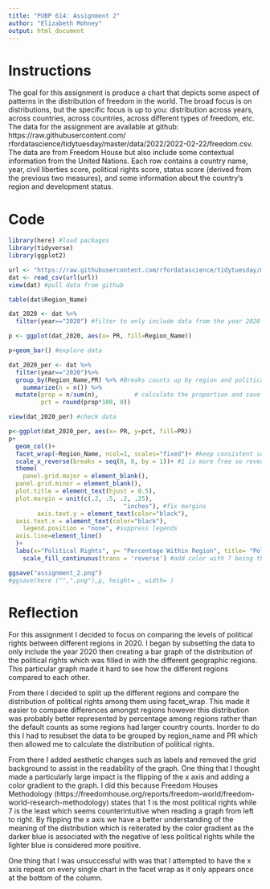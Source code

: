 ---
title: "PUBP 614: Assignment 2"
author: "Elizabeth Mohney"
output: html_document
---

# Instructions
  The goal for this assignment is produce a chart that depicts some aspect of patterns in the distribution of freedom in the world. The broad focus is on distributions, but the specific focus is up to
you: distribution across years, across countries, across countries, across different types of freedom,
etc.
  The data for the assignment are available at github: https://raw.githubusercontent.com/
rfordatascience/tidytuesday/master/data/2022/2022-02-22/freedom.csv.
The data are from Freedom House but also include some contextual information from the United
Nations. Each row contains a country name, year, civil liberties score, political rights score, status
score (derived from the previous two measures), and some information about the country’s region
and development status.

# Code
```{r}
library(here) #load packages
library(tidyverse)
library(ggplot2)
```

```{r}
url <- "https://raw.githubusercontent.com/rfordatascience/tidytuesday/master/data/2022/2022-02-22/freedom.csv"
dat <- read_csv(url(url))
view(dat) #pull data from github
```

```{r}
table(dat$Region_Name)
```

```{r}
dat_2020 <- dat %>%    
  filter(year=="2020") #filter to only include data from the year 2020
```

```{r}
p <- ggplot(dat_2020, aes(x= PR, fill=Region_Name))

p+geom_bar() #explore data
```


```{r}
dat_2020_per <- dat %>%    
  filter(year=="2020")%>%
  group_by(Region_Name,PR) %>% #Breaks counts up by region and political rateing
    summarize(n = n()) %>% 
  mutate(prop = n/sum(n),          # calculate the proportion and save as a new var
         pct = round(prop*100, 0))

view(dat_2020_per) #check data
```
```{r fig.width=4, fig.height=7}
p<-ggplot(dat_2020_per, aes(x= PR, y=pct, fill=PR))
p+
  geom_col()+
  facet_wrap(~Region_Name, ncol=1, scales="fixed")+ #keep consistent scaling for each facet wrap
  scale_x_reverse(breaks = seq(0, 8, by = 1))+ #1 is more free so reverse x axis to go from least to most free
  theme(
    panel.grid.major = element_blank(),
  panel.grid.minor = element_blank(),
  plot.title = element_text(hjust = 0.5),
  plot.margin = unit(c(.2, .5, .2, .25), 
                                "inches"), #fix margins
        axis.text.y = element_text(color="black"),
  axis.text.x = element_text(color="black"),
    legend.position = "none", #suppress legends
  axis.line=element_line()
  )+
  labs(x="Political Rights", y= "Percentage Within Region", title= "Poltical Rights Score Distribution in 2020 \n by Region")+
    scale_fill_continuous(trans = 'reverse') #add color with 7 being the darker color
```

```{r}
ggsave("assignment_2.png")
#ggsave(here ("",".png"),p, height= , width= )
```

# Reflection   
  For this assignment I decided to focus on comparing the levels of political rights between different regions in 2020. I began by subsetting the data to only include the year 2020 then creating a bar graph of the distribution of the political rights which was filled in with the different geographic regions. This particular graph made it hard to see how the different regions compared to each other. 
  
  From there I decided to split up the different regions and compare the distribution of political rights among them using facet_wrap. This made it easier to compare differences amongst regions however this distribution was probably better represented by percentage among regions rather than the default counts as some regions had larger country counts. Inorder to do this I had to resubset the data to be grouped by region_name and PR which then allowed me to calculate the distribution of political rights. 
  
  From there I added aesthetic changes such as labels and removed the grid background to assist in the readability of the graph. One thing that I thought made a particularly large impact is the flipping of the x axis and adding a color gradient to the graph. I did this because Freedom Houses Methodology (https://freedomhouse.org/reports/freedom-world/freedom-world-research-methodology) states that 1 is the most political rights while 7 is the least which seems counterintuitive when reading a graph from left to right. By flipping the x axis we have a better understanding of the meaning of the distribution which is reiterated by the color gradient as the darker blue is associated with the negative of less political rights while the lighter blue is considered more positive.

  One thing that I was unsuccessful with was that I attempted to have the x axis repeat on every single chart in the facet wrap as it only appears once at the bottom of the column. 